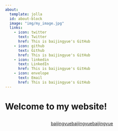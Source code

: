 ```yaml
---
about:
  template: jolla
  id: about-block
  image: "img/my_image.jpg"
  links:
    - icon: twitter
      text: Twitter
      href: This is baijingyue's GitHub
    - icon: github
      text: Github
      href: This is baijingyue's GitHub
    - icon: linkedin
      text: LinkedIn
      href: This is baijingyue's GitHub
    - icon: envelope
      text: Email
      href: This is baijingyue's GitHub
---
```


::: {#about-block}
:::

# Welcome to my website!


```{=html}
<div  style="margin: 30px; text-align: center;">
<a class="btn btn-primary" href="" role="button" target="_blank" style="padding: 15px 30px;">baijingyuebaijingyuebaijingyue</a>
</div>
```

